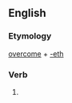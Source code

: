 ==English==

===Etymology===
[[overcome]] + [[-eth]]

===Verb===
{{head|en|verb form}}

# {{en-archaic third-person singular of|overcome}}